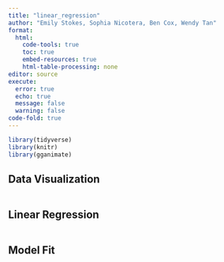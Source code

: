 ```yaml
---
title: "linear_regression"
author: "Emily Stokes, Sophia Nicotera, Ben Cox, Wendy Tan"
format: 
  html:
    code-tools: true
    toc: true
    embed-resources: true
    html-table-processing: none
editor: source
execute: 
  error: true
  echo: true
  message: false
  warning: false
code-fold: true
---
```


```r
library(tidyverse)
library(knitr)
library(gganimate)
```

## Data Visualization
```r

```

## Linear Regression
```r

```

## Model Fit
```r

```
